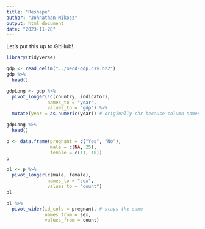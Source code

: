 ```yaml
---
title: "Reshape"
author: "Johnathan Mikosz"
output: html_document
date: "2023-11-28"
---
```


Let's put this up to GitHub!

```r
library(tidyverse)
```

```r
gdp <- read_delim("../oecd-gdp.csv.bz2")
gdp %>%
  head()
```

```r
gdpLong <- gdp %>%
  pivot_longer(!c(country, indicator),
               names_to = "year",
               values_to = "gdp") %>%
  mutate(year = as.numeric(year)) # originally chr because column names

gdpLong %>%
  head()
```

```r
p <- data.frame(pregnant = c("Yes", "No"),
                male = c(NA, 25),
                female = c(11, 18))
p
```

```r
pl <- p %>%
  pivot_longer(c(male, female),
               names_to = "sex",
               values_to = "count")
pl
```

```r
pl %>%
  pivot_wider(id_cols = pregnant, # stays the same
              names_from = sex,
              values_from = count)
```